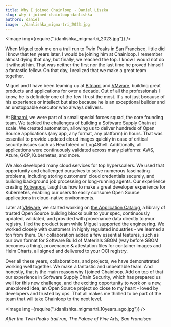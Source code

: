 ```yaml
---
title: Why I joined Chainloop - Daniel Liszka
slug: why-i-joined-chainloop-danlishka
authors: daniel
image: ./danlishka_migmartri_2023.jpg
---
```



<Image img={require("./danlishka_migmartri_2023.jpg")} />

When Miguel took me on a trail run to Twin Peaks in San Francisco, little did I know that ten years later, I would be joining him at Chainloop. I remember almost dying that day, but finally, we reached the top. I know I would not do it without him. That was neither the first nor the last time he proved himself a fantastic fellow. On that day, I realized that we make a great team together.

Miguel and I have been teaming up at [Bitnami](https://bitnami.com) and [VMware](https://vmware.com), building great products and applications for over a decade. Out of all the professionals I know, he is definitely one of the few I trust the most. It's not just because of his experience or intellect but also because he is an exceptional builder and an unstoppable executor who always delivers.

At [Bitnami](https://bitnami.com), we were part of a small special forces squad, the core founding team. We tackled the challenges of building a Software Supply Chain at scale. We created automation, allowing us to deliver hundreds of Open Source applications (any app, any format, any platform) in hours. That was essential to provide updated cloud images quickly in case of critical security issues such as Heartbleed or Log4Shell. Additionally, all applications were continuously validated across many platforms: AWS, Azure, GCP, Kubernetes, and more.

We also developed many cloud services for top hyperscalers. We used that opportunity and challenged ourselves to solve numerous fascinating problems, including storing customers' cloud credentials securely, and building background job processing or long-running agents. Our experience creating [Kubeapps](https://kubeapps.dev), taught us how to make a great developer experience for Kubernetes, enabling our users to easily consume Open Source applications in cloud-native environments.

Later at [VMware](https://vmware.com), we started working on [the Application Catalog](https://tanzu.vmware.com/application-catalog), a library of trusted Open Source building blocks built to your spec, continuously updated, validated, and provided with provenance data directly to your registry. I led the product team while Miguel supported the engineering. We worked closely with customers in highly regulated industries - we learned a ton from them. Our collaboration added a few essential features, such as our own format for Software Build of Materials SBOM (way before SBOM becomes a thing), provenance & attestation files for container images and Helm Charts, all signed and delivered to your OCI registry.

Over all these years, collaborations, and projects, we have demonstrated working well together. We make a fantastic and unbeatable team. And honestly, that is the main reason why I joined Chainloop. Add on top of that our experience in Software Supply Chain Security, which has prepared us well for this new challenge, and the exciting opportunity to work on a new, unexplored idea, an Open Source project so close to my heart - loved by developers and trusted by ops. That all makes me thrilled to be part of the team that will take Chainloop to the next level. 

<Image img={require("./danlishka_migmartri_10years_ago.jpg")} />

_After the Twin Peaks trail run, The Palace of Fine Arts, San Francisco_

<MailingListForm />
